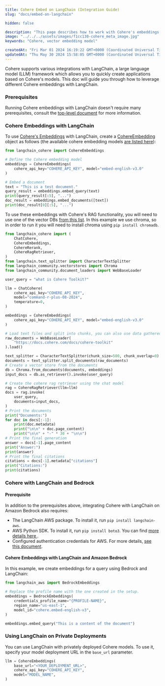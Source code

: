 ```yaml
---
title: Cohere Embed on LangChain (Integration Guide)
slug: "docs/embed-on-langchain"

hidden: false

description: "This page describes how to work with Cohere's embeddings models and LangChain."
image: "../../../assets/images/f1cc130-cohere_meta_image.jpg"  
keywords: "Cohere, vector embedding model"

createdAt: "Fri Mar 01 2024 16:19:22 GMT+0000 (Coordinated Universal Time)"
updatedAt: "Thu May 30 2024 15:58:05 GMT+0000 (Coordinated Universal Time)"
---
```

Cohere supports various integrations with LangChain, a large language model (LLM) framework which allows you to quickly create applications based on Cohere's models. This doc will guide you through how to leverage different Cohere embeddings with LangChain. 

### Prerequisites

Running Cohere embeddings with LangChain doesn't require many prerequisites, consult the [top-level document](/docs/cohere-and-langchain) for more information.

### Cohere Embeddings with LangChain

To use [Cohere's Embeddings](/docs/embeddings) with LangChain, create a [CohereEmbedding](https://github.com/langchain-ai/langchain/blob/master/libs/community/langchain_community/embeddings/cohere.py) object as follows (the available cohere embedding models [are listed here](/reference/embed)): 

```python PYTHON
from langchain_cohere import CohereEmbeddings

# Define the Cohere embedding model
embeddings = CohereEmbeddings(
    cohere_api_key="COHERE_API_KEY", model="embed-english-v3.0"
)

# Embed a document
text = "This is a test document."
query_result = embeddings.embed_query(text)
print(query_result[:5], "...")
doc_result = embeddings.embed_documents([text])
print(doc_result[0][:5], "...")
```

To use these embeddings with Cohere's RAG functionality, you will need to use one of the vector DBs [from this list](https://python.langchain.com/docs/integrations/vectorstores). In this example we use chroma, so in order to run it you will need to install chroma using `pip install chromadb`.

```python PYTHON
from langchain_cohere import (
    ChatCohere,
    CohereEmbeddings,
    CohereRerank,
    CohereRagRetriever,
)
from langchain.text_splitter import CharacterTextSplitter
from langchain_community.vectorstores import Chroma
from langchain_community.document_loaders import WebBaseLoader

user_query = "what is Cohere Toolkit?"

llm = ChatCohere(
    cohere_api_key="COHERE_API_KEY",
    model="command-r-plus-08-2024",
    temperature=0,
)

embeddings = CohereEmbeddings(
    cohere_api_key="COHERE_API_KEY", model="embed-english-v3.0"
)

# Load text files and split into chunks, you can also use data gathered elsewhere in your application
raw_documents = WebBaseLoader(
    "https://docs.cohere.com/docs/cohere-toolkit"
).load()

text_splitter = CharacterTextSplitter(chunk_size=500, chunk_overlap=0)
documents = text_splitter.split_documents(raw_documents)
# Create a vector store from the documents
db = Chroma.from_documents(documents, embeddings)
input_docs = db.as_retriever().invoke(user_query)

# Create the cohere rag retriever using the chat model
rag = CohereRagRetriever(llm=llm)
docs = rag.invoke(
    user_query,
    documents=input_docs,
)
# Print the documents
print("Documents:")
for doc in docs[:-1]:
    print(doc.metadata)
    print("\n\n" + doc.page_content)
    print("\n\n" + "-" * 30 + "\n\n")
# Print the final generation
answer = docs[-1].page_content
print("Answer:")
print(answer)
# Print the final citations
citations = docs[-1].metadata["citations"]
print("Citations:")
print(citations)
```

### Cohere with LangChain and Bedrock

#### Prerequisite

In addition to the prerequisites above, integrating Cohere with LangChain on Amazon Bedrock also requires: 

- The LangChain AWS package. To install it, run `pip install langchain-aws`.
- AWS Python SDK. To install it, run `pip install boto3`. You can find [more details here ](https://boto3.amazonaws.com/v1/documentation/api/latest/guide/quickstart.html#install-boto3).
- Configured authentication credentials for AWS. For more details, [see this document](https://boto3.amazonaws.com/v1/documentation/api/latest/guide/quickstart.html#configuration). 

#### Cohere Embeddings with LangChain and Amazon Bedrock

In this example, we create embeddings for a query using Bedrock and LangChain: 

```python PYTHON
from langchain_aws import BedrockEmbeddings

# Replace the profile name with the one created in the setup.
embeddings = BedrockEmbeddings(
    credentials_profile_name="{PROFILE-NAME}",
    region_name="us-east-1",
    model_id="cohere.embed-english-v3",
)

embeddings.embed_query("This is a content of the document")
```
### Using LangChain on Private Deployments

You can use LangChain with privately deployed Cohere models. To use it, specify your model deployment URL in the `base_url` parameter.

```python PYTHON
llm = CohereEmbeddings(
    base_url="<YOUR_DEPLOYMENT_URL>",
    cohere_api_key="COHERE_API_KEY",
    model="MODEL_NAME",
)
```